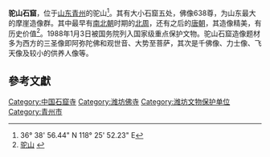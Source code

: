 {{文物保护单位
| 级别 = 全国
| 图片 = 驼山石窟国保.JPG
| 名称 = 驼山石窟
| 编号 = 3-46
| 分类 = 石窟寺
| 时代 = [[北周|北周]]至[[唐朝|唐]]
| 所在 = [[山东省|山东省]][[青州市|青州市]]
| 登录 = 1988年
| Cat = 山东全国重点文物保护单位
}}

'''驼山石窟'''，位于[[山东省|山东]][[青州市|青州]]的驼山<ref>36° 38' 56.44" N  118° 25' 52.23" E  </ref>。其有大小石窟五处，佛像638尊，为山东最大的摩崖造像群。其中最早有[[南北朝|南北朝]]时期的[[北周|北周]]，还有之后的[[唐朝|唐朝]]，其造像精美，有历史价值<ref>[http://travel.wfinfo.net.cn/ts.htm 驼山] {{webarchive|url=https://web.archive.org/web/20091214101336/http://travel.wfinfo.net.cn/ts.htm |date=2009-12-14 }}</ref>。1988年1月3日被国务院列入国家级重点保护文物。驼山石窟造像题材多为西方的三圣像即阿弥陀佛和观世音、大势至菩萨，其次是千佛像、力士像、飞天像及较小的供养人像等。

==參考文獻==
<div class="references-small">
<references></references></div>

{{Commonscat|Tuoshan_Grottoes}}

{{山东全国重点文物保护单位}}

[[Category:中国石窟寺|Category:中国石窟寺]]
[[Category:潍坊佛寺|Category:潍坊佛寺]]
[[Category:潍坊文物保护单位|Category:潍坊文物保护单位]]
[[Category:青州市|Category:青州市]]

{{山东小作品}}
{{全国重点文物保护单位小作品}}
